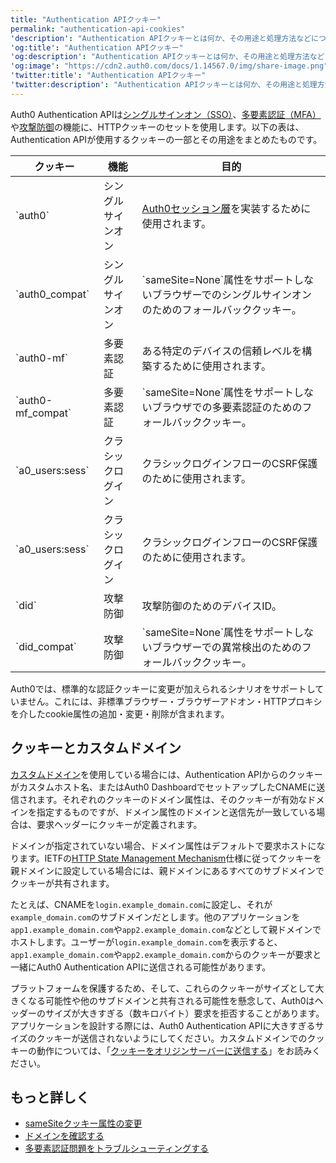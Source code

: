 ```yaml
---
title: "Authentication APIクッキー"
permalink: "authentication-api-cookies"
'description': "Authentication APIクッキーとは何か、その用途と処理方法などについて説明します。"
'og:title': "Authentication APIクッキー"
'og:description': "Authentication APIクッキーとは何か、その用途と処理方法などについて説明します。"
'og:image': "https://cdn2.auth0.com/docs/1.14567.0/img/share-image.png"
'twitter:title': "Authentication APIクッキー"
'twitter:description': "Authentication APIクッキーとは何か、その用途と処理方法などについて説明します。"
---
```


Auth0 Authentication APIは[シングルサインオン（SSO）](/docs/ja-jp/authenticate/single-sign-on)、[多要素認証（MFA）](/docs/ja-jp/secure/multi-factor-authentication)や[攻撃防御](/docs/ja-jp/secure/attack-protection)の機能に、HTTPクッキーのセットを使用します。以下の表は、Authentication APIが使用するクッキーの一部とその用途をまとめたものです。

<table class="table"><thead>
<tr>
<th><strong>クッキー</strong></th>
<th><strong>機能</strong></th>
<th><strong>目的</strong></th>
</tr>
</thead>
<tbody>
<tr>
<td>`auth0`</td>
<td>シングルサインオン</td>
<td><a href="/docs/ja-jp/manage-users/sessions/session-layers">Auth0セッション層</a>を実装するために使用されます。</td>
</tr>
<tr>
<td>`auth0_compat`</td>
<td>シングルサインオン</td>
<td>`sameSite=None`属性をサポートしないブラウザーでのシングルサインオンのためのフォールバッククッキー。</td>
</tr>
<tr>
<td>`auth0-mf`</td>
<td>多要素認証</td>
<td>ある特定のデバイスの信頼レベルを構築するために使用されます。</td>
</tr>
<tr>
<td>`auth0-mf_compat`</td>
<td>多要素認証</td>
<td>`sameSite=None`属性をサポートしないブラウザでの多要素認証のためのフォールバッククッキー。</td>
</tr>
<tr>
<td>`a0_users:sess`</td>
<td>クラシックログイン</td>
<td>クラシックログインフローのCSRF保護のために使用されます。</td>
</tr>
<tr>
<td>`a0_users:sess`</td>
<td>クラシックログイン</td>
<td>クラシックログインフローのCSRF保護のために使用されます。</td>
</tr>
<tr>
<td>`did`</td>
<td>攻撃防御</td>
<td>攻撃防御のためのデバイスID。</td>
</tr>
<tr>
<td>`did_compat`</td>
<td>攻撃防御</td>
<td>`sameSite=None`属性をサポートしないブラウザーでの異常検出のためのフォールバッククッキー。</td>
</tr>
</tbody>
</table>

<Warning>

Auth0では、標準的な認証クッキーに変更が加えられるシナリオをサポートしていません。これには、非標準ブラウザー・ブラウザーアドオン・HTTPプロキシを介したcookie属性の追加・変更・削除が含まれます。

</Warning>

## クッキーとカスタムドメイン

[カスタムドメイン](/docs/ja-jp/customize/custom-domains)を使用している場合には、Authentication APIからのクッキーがカスタムホスト名、または<Tooltip data-tooltip-id="react-containers-DefinitionTooltip-0" href="/docs/ja-jp/glossary?term=auth0-dashboard" tip="Auth0 Dashboard: サービスを構成するためのAuth0の主製品。" cta="用語集の表示">Auth0 Dashboard</Tooltip>でセットアップしたCNAMEに送信されます。それぞれのクッキーのドメイン属性は、そのクッキーが有効なドメインを指定するものですが、ドメイン属性のドメインと送信先が一致している場合は、要求ヘッダーにクッキーが定義されます。

ドメインが指定されていない場合、ドメイン属性はデフォルトで要求ホストになります。IETFの[HTTP State Management Mechanism](https://datatracker.ietf.org/doc/html/rfc2109#section-2)仕様に従ってクッキーを親ドメインに設定している場合には、親ドメインにあるすべてのサブドメインでクッキーが共有されます。

たとえば、CNAMEを`login.example_domain.com`に設定し、それが`example_domain.com`のサブドメインだとします。他のアプリケーションを`app1.example_domain.com`や`app2.example_domain.com`などとして親ドメインでホストします。ユーザーが`login.example_domain.com`を表示すると、`app1.example_domain.com`や`app2.example_domain.com`からのクッキーが要求と一緒にAuth0 Authentication APIに送信される可能性があります。

プラットフォームを保護するため、そして、これらのクッキーがサイズとして大きくなる可能性や他のサブドメインと共有される可能性を懸念して、Auth0はヘッダーのサイズが大きすぎる（数キロバイト）要求を拒否することがあります。アプリケーションを設計する際には、Auth0 Authentication APIに大きすぎるサイズのクッキーが送信されないようにしてください。カスタムドメインでのクッキーの動作については、「[クッキーをオリジンサーバーに送信する](https://datatracker.ietf.org/doc/html/rfc2109#section-4.3.4)」をお読みください。

## もっと詳しく

* [sameSiteクッキー属性の変更](/docs/ja-jp/manage-users/cookies/samesite-cookie-attribute-changes)
* [ドメインを確認する](/docs/ja-jp/troubleshoot/basic-issues/verify-domain)
* [多要素認証問題をトラブルシューティングする](/docs/ja-jp/troubleshoot/authentication-issues/troubleshoot-mfa-issues)